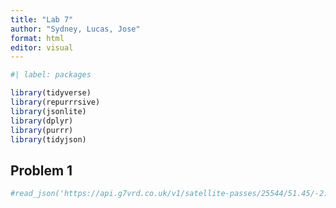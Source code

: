 ```yaml
---
title: "Lab 7"
author: "Sydney, Lucas, Jose"
format: html
editor: visual
---
```


```r
#| label: packages

library(tidyverse)
library(repurrrsive)
library(jsonlite)
library(dplyr)
library(purrr)
library(tidyjson)
```

## Problem 1

```r
#read_json('https://api.g7vrd.co.uk/v1/satellite-passes/25544/51.45/-2.5833.json?minelevation=70&hours=12')
```

